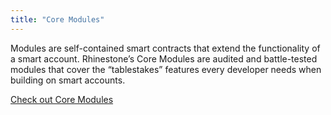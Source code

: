 ```yaml
---
title: "Core Modules"
---
```


Modules are self-contained smart contracts that extend the functionality of a smart account. Rhinestone’s Core Modules are audited and battle-tested modules that cover the “tablestakes” features every developer needs when building on smart accounts.  

[Check out Core Modules](../../sdk/core-setup/core-modules)
